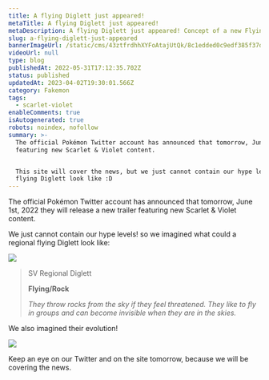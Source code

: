 ```yaml
---
title: A flying Diglett just appeared!
metaTitle: A flying Diglett just appeared!
metaDescription: A flying Diglett just appeared! Concept of a new Flying/Rock regional form of Ditto.
slug: a-flying-diglett-just-appeared
bannerImageUrl: /static/cms/43ztfrdhhXYFoAtajUtQk/8c1edded0c9edf385f37df047357f630/flying-digletts-wallpaper.png
videoUrl: null
type: blog
publishedAt: 2022-05-31T17:12:35.702Z
status: published
updatedAt: 2023-04-02T19:30:01.566Z
category: Fakemon
tags:
  - scarlet-violet
enableComments: true
isAutogenerated: true
robots: noindex, nofollow
summary: >-
  The official Pokémon Twitter account has announced that tomorrow, June 1st, 2022 they will release a new trailer
  featuring new Scarlet & Violet content.


  This site will cover the news, but we just cannot contain our hype levels!, so we imagined what could a regional
  flying Diglett look like :D
---
```


The official Pokémon Twitter account has announced that tomorrow, June 1st, 2022 they will release a new trailer
featuring new Scarlet & Violet content.

We just cannot contain our hype levels! so we imagined what could a regional flying Diglett look like:

![](/static/cms/2qahrFxfh3icQKMo03ByJA/4ce877a8a519fff9b954302ab2ec92e4/flying-digletts-wallpaper.png)

> SV Regional Diglett
>
> **Flying/Rock**
>
> _They throw rocks from the sky if they feel threatened. They like to fly in groups and can become invisible when they
> are in the skies._

We also imagined their evolution!

![](/static/cms/2x1TRtSsxtiehQkqISy0Yo/a45b268c6d70dbb8e58c8143e68e4e18/flying-dugtrio-compo.png)

Keep an eye on our Twitter and on the site tomorrow, because we will be covering the news.

